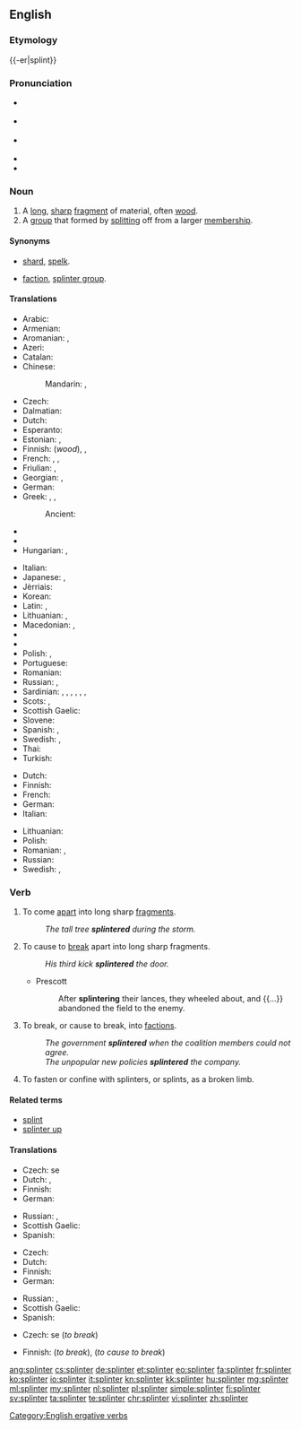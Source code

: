 {{was wotd|2009|February|1}}
==English==
{{wikipedia|dab=splinter}}

===Etymology===
{{-er|splint}}

===Pronunciation===
* {{a|UK}} {{IPA|/ˈsplɪntə(ɹ)/}}
* {{a|US}} {{IPA|/ˈsplɪntɚ/|[ˈsplɪɾ̃ɚ]}}
* {{a|Southern US}} {{IPA|/ˈsplɪnɚ/}}
* {{audio|en-us-splinter.ogg|Audio (US)|lang=en}}
* {{rhymes|ɪntə(r)}}

===Noun===
{{en-noun}}

# A [[long]], [[sharp]] [[fragment]] of material, often [[wood]].
# A [[group]] that formed by [[split]]ting off from a larger [[membership]].

====Synonyms====
* {{sense|long sharp fragment}} [[shard]], [[spelk]].
* {{sense|group formed by splitting}} [[faction]], [[splinter group]].

====Translations====
{{trans-top|long, sharp fragment of material, often wood}}
* Arabic: {{t|ar|شظية|f|tr=shaZíyya|sc=Arab}}
* Armenian: {{t|hy|տաշեղ|tr=tašeł|sc=Armn}}
* Aromanian: {{t|rup|aschljii}}, {{t|rup|aschlje}}
* Azeri: {{t+|az|tilişkə}}
* Catalan: {{t|ca|estella}}
* Chinese:
*: Mandarin: {{t+|cmn|碎片|tr=suìpiàn|sc=Hani}}, {{t+|cmn|刺|tr=cì|sc=Hani}}
* Czech: {{t+|cs|tříska|f}}
* Dalmatian: {{t|dlm|sčela|f}}
* Dutch: {{t+|nl|splinter}}
* Esperanto: {{t|eo|splito}}
* Estonian: {{t|et|pind}}, {{t+|et|kild}}
* Finnish: {{t+|fi|säle}} (''wood''), {{t+|fi|sirpale}}, {{t|fi|pirstale}}
* French: {{t+|fr|éclat|m}}, {{t+|fr|esquille|f}}, {{t+|fr|écharde|f}}
* Friulian: {{t|fur|sclese|f}}, {{t|fur|scae}}
* Georgian: {{t|ka|ხიწვი|tr=xicvi|sc=Geor}}, {{t|ka|ხიჭვი|tr=xičvi}}
* German: {{t+|de|Splitter|m}}
* Greek: {{t+|el|σκλήθρα|f|tr=sklíthra|sc=Grek}}, {{t+|el|θραύσμα|n|tr=thráfsma|sc=Grek}}, {{qualifier|wood}} {{t+|el|ακίδα|f|tr=akída|sc=Grek}}
*: Ancient: {{t|grc|σχινδάλαμος|m|sc=polytonic}}
* {{trreq|he}}
* {{trreq|hi}}
* Hungarian: {{t+|hu|forgács}}, {{t+|hu|szálka}}
{{trans-mid}}
* Italian: {{t+|it|scheggia|f}}
* Japanese: {{t|ja|破片|tr=はへん, hahen|sc=Jpan}}, {{t+|ja|刺|tr=とげ, toge|sc=Jpan}}
* Jèrriais: {{t|roa-jer|êclyi|m}}
* Korean: {{t|ko|나무 조각|tr=namu jogak|sc=Hang}}
* Latin: {{t|la|assula|f}}, {{t|la|schidia|f}}
* Lithuanian: {{t|lt|drožlė|f}}, {{t|lt|rakštis|f}}
* Macedonian: {{t|mk|спица|f|tr=spíca|sc=Cyrl}}, {{t|mk|деланка|f|tr=délanka|sc=Cyrl}}
* {{trreq|ang}}
* {{trreq|fa}}
* Polish: {{t|pl|odłamek|m}}, {{t+|pl|drzazga|f}}
* Portuguese: {{t|pt|farpa|f}}
* Romanian: {{t+|ro|așchie}}
* Russian: {{t+|ru|щепка|f|tr=ščépka|sc=Cyrl}}, {{t+|ru|заноза|f|tr=zanóza|sc=Cyrl}}
* Sardinian: {{t|sc|alcia|f}}, {{t|sc|ascia|f}}, {{t|sc|ascra}}, {{t|sc|astua|f}}, {{t|sc|astula|f}}, {{t|sc|schedra|f}}, {{t|sc|schelda|f}}
* Scots: {{t|sco|spail}}, {{t|sco|pran}}
* Scottish Gaelic: {{t|gd|spealg|f}}
* Slovene: {{t+|sl|trska|f}}
* Spanish: {{gloss|wood}} {{t+|es|astilla|f}}, {{gloss|bone or metal}} {{t|es|esquirla|f}}
* Swedish: {{t|sv|flisa|c}}, {{t+|sv|sticka|c}}
* Thai: {{t|th|เสี้ยน|tr=sîan}}
* Turkish: {{t+|tr|kıymık}}
{{trans-bottom}}

{{trans-top|a group that formed by splitting off from a larger membership}}
* Dutch: {{t|nl|splintergroep}}
* Finnish: {{t|fi|sirpaleryhmä}}
* French: {{t+|fr|faction|f}}
* German: {{t|de|Splittergruppe|f}}
* Italian: {{t+|it|fazione}}
{{trans-mid}}
* Lithuanian: {{t|lt|trupinys|m}}
* Polish: {{t|pl|odłam|m}}
* Romanian: {{t|ro|factiune|f}}, {{t|ro|schisma|f}}
* Russian: {{t|ru|отщепенцы}}
* Swedish: {{t|sv|avknoppning|c}}, {{t|sv|utbrytning|c}}
{{trans-bottom}}

===Verb===
{{en-verb}}

# {{context|intransitive|lang=en}} To come [[apart]] into long sharp [[fragment]]s.
#: ''The tall tree '''splintered''' during the storm.''
# {{context|transitive|lang=en}} To cause to [[break]] apart into long sharp fragments.
#: ''His third kick '''splintered''' the door.''
#* Prescott
#*: After '''splintering''' their lances, they wheeled about, and {{...}} abandoned the field to the enemy.
# {{context|figuratively|of a group|lang=en}} To break, or cause to break, into [[faction]]s.
#: ''The government '''splintered''' when the coalition members could not agree.''
#: ''The unpopular new policies '''splintered''' the company.''
# {{context|transitive|lang=en}} To fasten or confine with splinters, or splints, as a broken limb.
#: {{rfquotek|Bishop Wren}}

====Related terms====
* [[splint]]
* [[splinter up]]

====Translations====
{{trans-top|to come apart into splinters}}
* Czech: {{t|cs|štěpit}} se
* Dutch: {{t+|nl|versplinteren}}, {{t|nl|splinteren}}
* Finnish: {{t+|fi|hajota}} {{t+|fi|säle|alt=säleiksi}}
* German: {{t|de|zersplittern}}
{{trans-mid}}
* Russian: {{t+|ru|расщепляться}}, {{t+|ru|раскалываться}}
* Scottish Gaelic: {{t|gd|spealg}}
* Spanish: {{t+|es|astillar}}
{{trans-bottom}}

{{trans-top|to cause to break apart into splinters}}
* Czech: {{t|cs|štípat}}
* Dutch: {{t+|nl|versplinteren}}
* Finnish: {{t+|fi|hajottaa}}
* German: {{t|de|zersplittern}}
{{trans-mid}}
* Russian: {{t+|ru|расщеплять}}, {{t+|ru|раскалывать}}
* Scottish Gaelic: {{t|gd|spealg}}
* Spanish: {{t+|es|astillar}}
{{trans-bottom}}

{{trans-top|to break or cause to break into factions}}
* Czech: {{t|cs|odštěpit}} se (''to break'')
{{trans-mid}}
* Finnish: {{t+|fi|hajota}} (''to break''), {{t+|fi|hajottaa}} (''to cause to break'')
{{trans-bottom}}

[[Category:English ergative verbs]]

[[ang:splinter]]
[[cs:splinter]]
[[de:splinter]]
[[et:splinter]]
[[eo:splinter]]
[[fa:splinter]]
[[fr:splinter]]
[[ko:splinter]]
[[io:splinter]]
[[it:splinter]]
[[kn:splinter]]
[[kk:splinter]]
[[hu:splinter]]
[[mg:splinter]]
[[ml:splinter]]
[[my:splinter]]
[[nl:splinter]]
[[pl:splinter]]
[[simple:splinter]]
[[fi:splinter]]
[[sv:splinter]]
[[ta:splinter]]
[[te:splinter]]
[[chr:splinter]]
[[vi:splinter]]
[[zh:splinter]]